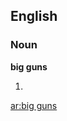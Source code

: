 ==English==
{{wikipedia|dab=Big Guns (disambiguation)|Big Guns}}
===Noun===
'''big guns'''
#{{plural of|big gun}}

[[ar:big guns]]